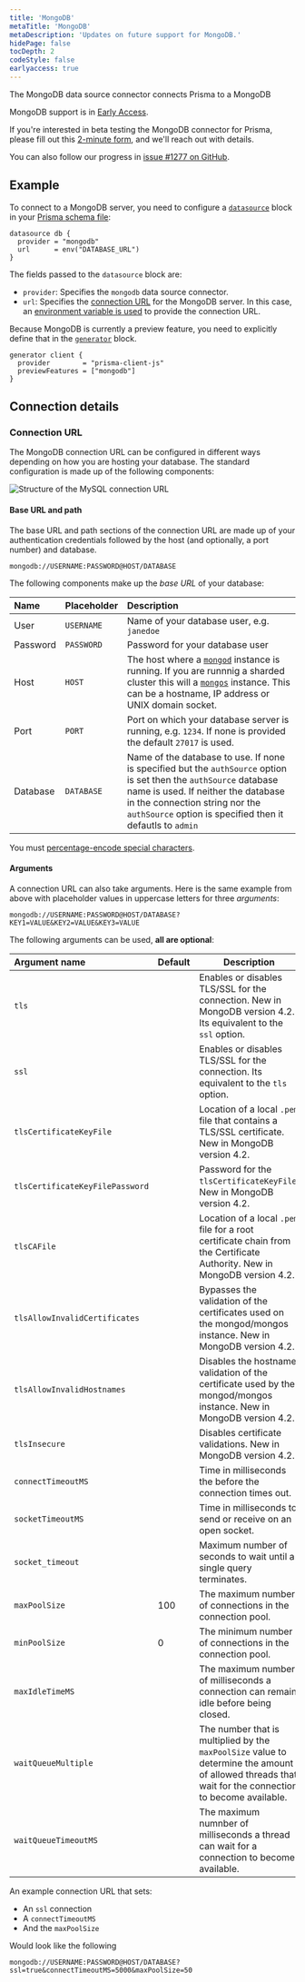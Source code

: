```yaml
---
title: 'MongoDB'
metaTitle: 'MongoDB'
metaDescription: 'Updates on future support for MongoDB.'
hidePage: false
tocDepth: 2
codeStyle: false
earlyaccess: true
---
```


<TopBlock>

The MongoDB data source connector connects Prisma to a MongoDB

MongoDB support is in [Early Access](../../about/releases#early-access).

If you're interested in beta testing the MongoDB connector for Prisma, please fill out this <a href="https://pris.ly/mongo">2-minute form</a>, and we'll reach out with details.

You can also follow our progress in [issue #1277 on GitHub](https://github.com/prisma/prisma/issues/1277).

</TopBlock>

## Example

To connect to a MongoDB server, you need to configure a [`datasource`](../components/prisma-schema/data-sources) block in your [Prisma schema file](../components/prisma-schema):

```prisma file=schema.prisma
datasource db {
  provider = "mongodb"
  url      = env("DATABASE_URL")
}
```

The fields passed to the `datasource` block are:

- `provider`: Specifies the `mongodb` data source connector.
- `url`: Specifies the [connection URL](#connection-url) for the MongoDB server. In this case, an [environment variable is used](../more/environment-variables) to provide the connection URL.

Because MongoDB is currently a preview feature, you need to explicitly define that in the [`generator`]() block.

```prisma file=schema.prisma
generator client {
  provider        = "prisma-client-js"
  previewFeatures = ["mongodb"]
}
```

## Connection details

### Connection URL

The MongoDB connection URL can be configured in different ways depending on how you are hosting your database. The standard configuration is made up of the following components: 

![Structure of the MySQL connection URL](https://imgur.com/KkZe3hO.png)

#### Base URL and path

The base URL and path sections of the connection URL are made up of your authentication credentials followed by the host (and optionally, a port number) and database.

```
mongodb://USERNAME:PASSWORD@HOST/DATABASE
```

The following components make up the _base URL_ of your database:

| Name     | Placeholder | Description                                                                                                     |
| :------- | :---------- | :-------------------------------------------------------------------------------------------------------------- |
| User     | `USERNAME`      | Name of your database user, e.g. `janedoe`                                                                      |
| Password | `PASSWORD`  | Password for your database user                                                                                 |
| Host     | `HOST`      | The host where a [`mongod`](https://docs.mongodb.com/manual/reference/program/mongod/#mongodb-binary-bin.mongod) instance is running. If you are runnnig a sharded cluster this will a [`mongos`](https://docs.mongodb.com/manual/reference/program/mongos/#mongodb-binary-bin.mongos) instance. This can be a hostname, IP address or UNIX domain socket.                                                   |
| Port     | `PORT`      | Port on which your database server is running, e.g. `1234`. If none is provided the default `27017` is used.                                                      |
| Database | `DATABASE`  | Name of the database to use. If none is specified but the `authSource` option is set then the `authSource` database name is used. If neither the database in the connection string nor the `authSource` option is specified then it defautls to `admin` |

<Admonition type="info">

You must [percentage-encode special characters](../../../reference/database-reference/connection-urls#special-characters).

</Admonition>

#### Arguments

A connection URL can also take arguments. Here is the same example from above with placeholder values in uppercase letters for three _arguments_:

```
mongodb://USERNAME:PASSWORD@HOST/DATABASE?KEY1=VALUE&KEY2=VALUE&KEY3=VALUE
```

The following arguments can be used, **all are optional**:

| Argument name       | Default                | Description                                                                                                                                                     |
| :-----------------  | ---------------------- | --------------------------------------------------------------------------------------------------------------------------------------------------------------- |
| `tls`                     |                        | Enables or disables TLS/SSL for the connection. New in MongoDB version 4.2. Its equivalent to the `ssl` option.                                                      |
| `ssl`                     |                        | Enables or disables TLS/SSL for the connection. Its equivalent to the `tls` option.                            |
| `tlsCertificateKeyFile`         |                     | Location of a local `.pem` file that contains a TLS/SSL certificate. New in MongoDB version 4.2.                                                                                                        |
| `tlsCertificateKeyFilePassword`            |                   | Password for the `tlsCertificateKeyFile`. New in MongoDB version 4.2.  |
| `tlsCAFile`                 |                | Location of a local `.pem` file for a root certificate chain from the Certificate Authority. New in MongoDB version 4.2.                                                                               |
| `tlsAllowInvalidCertificates`                 |                        | Bypasses the validation of the certificates used on the mongod/mongos instance. New in MongoDB version 4.2. |
| `tlsAllowInvalidHostnames`             |                        | Disables the hostname validation of the certificate used by the mongod/mongos instance. New in MongoDB version 4.2.                                                                                                                                 |
| `tlsInsecure`             |                        | Disables certificate validations. New in MongoDB version 4.2.                                                                                                                |
| `connectTimeoutMS`               |  | Time in milliseconds the before the connection times out.                                            |
| `socketTimeoutMS`                    |                        | Time in milliseconds to send or receive on an open socket.                                                                                     |
| `socket_timeout`          |                        | Maximum number of seconds to wait until a single query terminates.                                                                                               |
| `maxPoolSize`               |     100            | The maximum number of connections in the connection pool.        |
| `minPoolSize`               |     0            | The minimum number of connections in the connection pool.        |
| `maxIdleTimeMS`               |                 | The maximum number of milliseconds a connection can remain idle before being closed.        |
| `waitQueueMultiple`               |                 | The number that is multiplied by the `maxPoolSize` value to determine the amount of allowed threads that wait for the connection to become available.        |
| `waitQueueTimeoutMS`               |                 | The maximum numnber of milliseconds a thread can wait for a connection to become available.        |

An example connection URL that sets:

- An `ssl` connection
- A `connectTimeoutMS`
- And the `maxPoolSize`

Would look like the following

```
mongodb://USERNAME:PASSWORD@HOST/DATABASE?ssl=true&connectTimeoutMS=5000&maxPoolSize=50
```
